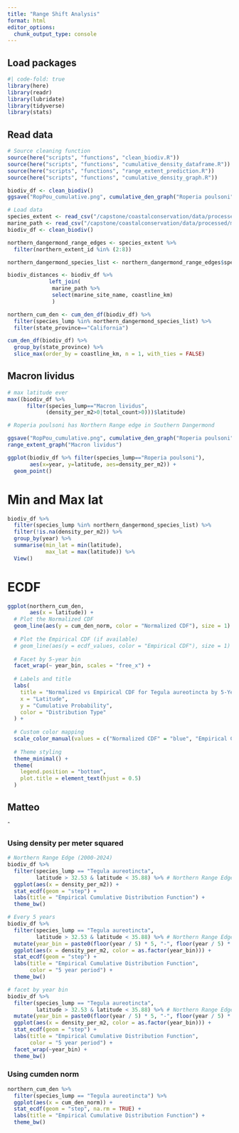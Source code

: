 ```yaml
---
title: "Range Shift Analysis"
format: html
editor_options: 
  chunk_output_type: console
---
```


## Load packages
```r
#| code-fold: true
library(here)
library(readr)
library(lubridate)
library(tidyverse)
library(stats)
```

## Read data
```r
# Source cleaning function
source(here("scripts", "functions", "clean_biodiv.R"))
source(here("scripts", "functions", "cumulative_density_dataframe.R"))
source(here("scripts", "functions", "range_extent_prediction.R"))
source(here("scripts", "functions", "cumulative_density_graph.R"))

biodiv_df <- clean_biodiv()
ggsave("RopPou_cumulative.png", cumulative_den_graph("Roperia poulsoni"), bg="white")
```

```r
# Load data
species_extent <- read_csv("/capstone/coastalconservation/data/processed/species_extent.csv")
marine_path <- read_csv("/capstone/coastalconservation/data/processed/marine_site_segments.csv")
biodiv_df <- clean_biodiv()

northern_dangermond_range_edges <- species_extent %>% 
  filter(northern_extent_id %in% (2:8))

northern_dangermond_species_list <- northern_dangermond_range_edges$species_lump %>% unique()
```


```r
biodiv_distances <- biodiv_df %>% 
             left_join(
              marine_path %>%
              select(marine_site_name, coastline_km)
              )
```

```r
northern_cum_den <- cum_den_df(biodiv_df) %>% 
  filter(species_lump %in% northern_dangermond_species_list) %>% 
  filter(state_province=="California")
```


```r
cum_den_df(biodiv_df) %>%
  group_by(state_province) %>%
  slice_max(order_by = coastline_km, n = 1, with_ties = FALSE)
```

## Macron lividus
```r
# max latitude ever
max((biodiv_df %>% 
      filter(species_lump=="Macron lividus",
            (density_per_m2>0|total_count>0)))$latitude)

# Roperia poulsoni has Northern Range edge in Southern Dangermond

ggsave("RopPou_cumulative.png", cumulative_den_graph("Roperia poulsoni"), bg="white")
range_extent_graph("Macron lividus")
```

```r
ggplot(biodiv_df %>% filter(species_lump=="Roperia poulsoni"),
       aes(x=year, y=latitude, aes=density_per_m2)) +
  geom_point()
```

# Min and Max lat

```r
biodiv_df %>% 
  filter(species_lump %in% northern_dangermond_species_list) %>% 
  filter(!is.na(density_per_m2)) %>% 
  group_by(year) %>% 
  summarise(min_lat = min(latitude),
            max_lat = max(latitude)) %>% 
  View()
```

# ECDF

```r
ggplot(northern_cum_den,
       aes(x = latitude)) +
  # Plot the Normalized CDF
  geom_line(aes(y = cum_den_norm, color = "Normalized CDF"), size = 1) +
  
  # Plot the Empirical CDF (if available)
  # geom_line(aes(y = ecdf_values, color = "Empirical CDF"), size = 1) +
  
  # Facet by 5-year bin
  facet_wrap(~ year_bin, scales = "free_x") +
  
  # Labels and title
  labs(
    title = "Normalized vs Empirical CDF for Tegula aureotincta by 5-Year Bins",
    x = "Latitude",
    y = "Cumulative Probability",
    color = "Distribution Type"
  ) +
  
  # Custom color mapping
  scale_color_manual(values = c("Normalized CDF" = "blue", "Empirical CDF" = "red")) +
  
  # Theme styling
  theme_minimal() +
  theme(
    legend.position = "bottom",
    plot.title = element_text(hjust = 0.5)
  )

```

## Matteo
ˆ

### Using density per meter squared
```r
# Northern Range Edge (2000-2024)
biodiv_df %>%
  filter(species_lump == "Tegula aureotincta",
         latitude > 32.53 & latitude < 35.88) %>% # Northern Range Edge
  ggplot(aes(x = density_per_m2)) +
  stat_ecdf(geom = "step") +
  labs(title = "Empirical Cumulative Distribution Function") +
  theme_bw()

# Every 5 years
biodiv_df %>%
  filter(species_lump == "Tegula aureotincta",
         latitude > 32.53 & latitude < 35.88) %>% # Northern Range Edge
  mutate(year_bin = paste0(floor(year / 5) * 5, "-", floor(year / 5) * 5 + 4)) %>%
  ggplot(aes(x = density_per_m2, color = as.factor(year_bin))) +
  stat_ecdf(geom = "step") +
  labs(title = "Empirical Cumulative Distribution Function",
       color = "5 year period") +
  theme_bw()

# facet by year bin
biodiv_df %>%
  filter(species_lump == "Tegula aureotincta",
         latitude > 32.53 & latitude < 35.88) %>% # Northern Range Edge
  mutate(year_bin = paste0(floor(year / 5) * 5, "-", floor(year / 5) * 5 + 4)) %>%
  ggplot(aes(x = density_per_m2, color = as.factor(year_bin))) +
  stat_ecdf(geom = "step") +
  labs(title = "Empirical Cumulative Distribution Function",
       color = "5 year period") +
  facet_wrap(~year_bin) +
  theme_bw()
```

### Using cumden norm
```r
northern_cum_den %>%
  filter(species_lump == "Tegula aureotincta") %>%
  ggplot(aes(x = cum_den_norm)) +
  stat_ecdf(geom = "step", na.rm = TRUE) +
  labs(title = "Empirical Cumulative Distribution Function") +
  theme_bw()
```

